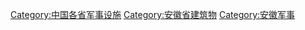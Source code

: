 [[Category:中国各省军事设施|Category:中国各省军事设施]]
[[Category:安徽省建筑物|Category:安徽省建筑物]]
[[Category:安徽军事|Category:安徽军事]]